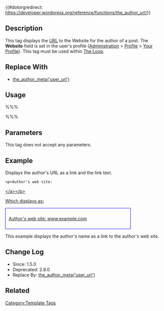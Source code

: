 {{Deprecated}}

{{#dotorgredirect: https://developer.wordpress.org/reference/functions/the_author_url/}}
== Description ==

This tag displays the [[Glossary#URI and URL|URL]] to the Website for the author of a post.  The '''Website''' field is set in the user's profile ([[Administration_Panels|Administration]] > [[Administration_Panels#Your_Profile|Profile]] > [[Your_Profile_SubPanel|Your Profile]]).  This tag must be used within [[The Loop]].

== Replace With ==

* [[Template_Tags/the_author_meta | the_author_meta('user_url')]]

== Usage ==

%%% <?php the_author_url(); ?> %%%

== Parameters ==

This tag does not accept any parameters.

== Example ==

Displays the author's URL as a link and the link text.

 &lt;p&gt;Author's web site: 
 <a href="<?php the_author_url(); ?>"><?php the_author_url(); ?>&lt;/a&gt;&lt;/p&gt;

Which displays as:

<div style="border:1px solid blue; padding:10px; width: 75%">Author's web site: [[Template_Tags/the_author_url#Example|www.example.com]]</div>

This example displays the author's name as a link to the author's web site.  

 <?php if (get_the_author_url()) { ?><a href="<?php the_author_url(); ?>"><?php the_author(); ?></a><?php } else { the_author(); } ?>

== Change Log ==

* Since: 1.5.0
* Deprecated: 2.8.0
* Replace By: [[Template_Tags/the_author_meta | the_author_meta('user_url')]]

== Related ==

{{Author Tags}}

{{Tag Footer}}

[[Category:Template Tags]]